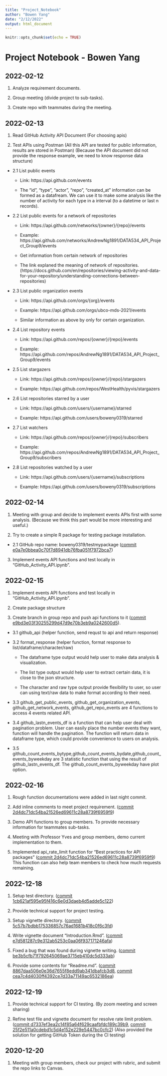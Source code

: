 ```yaml
---
title: "Project_Notebook"
author: "Bowen Yang"
date: "2/12/2022"
output: html_document
---
```


```r
knitr::opts_chunk$set(echo = TRUE)
```


# Project Notebook - Bowen Yang

## 2022-02-12

1. Analyze requirement documents.

2. Group meeting (divide project to sub-tasks).

3. Create repo with teammates during the meeting.

## 2022-02-13

1. Read GitHub Activity API Document (For choosing apis)

2. Test APIs using Postman (All this API are tested for public information, results are stored in Postman) (Because the API document did not provide the response example, we need to know response data structure)

  + 2.1 List public events
      
      * Link: https://api.github.com/events
  
      * The "id", "type", "actor", "repo", "created_at" information can be formed as a datafream. We can use it to make some analysis like the number of activity for each type in a interval (to a datetime or last n records).
      
  + 2.2 List public events for a network of repositories
  
      * Link: https://api.github.com/networks/{owner}/{repo}/events
  
      * Example: https://api.github.com/networks/AndrewNg1891/DATA534_API_Project_Group9/events

      * Get information from certain network of repositories
      
      * The link explaned the meaning of network of repositories. (https://docs.github.com/en/repositories/viewing-activity-and-data-for-your-repository/understanding-connections-between-repositories)

  + 2.3 List public organization events
      
      * Link: https://api.github.com/orgs/{org}/events
      
      * Example: https://api.github.com/orgs/ubco-mds-2021/events
      
      * Similar information as above by only for certain organization.
      
  + 2.4 List repository events
      
      * Link: https://api.github.com/repos/{owner}/{repo}/events
      
      * Example: https://api.github.com/repos/AndrewNg1891/DATA534_API_Project_Group9/events
      
  + 2.5 List stargazers
  
      * Link: https://api.github.com/repos/{owner}/{repo}/stargazers
      
      * Example: https://api.github.com/repos/WestHealth/pyvis/stargazers
      
  + 2.6 List repositories starred by a user
  
      * Link: https://api.github.com/users/{username}/starred
      
      * Example: https://api.github.com/users/boweny0319/starred
      
  + 2.7 List watchers

      * Link: https://api.github.com/repos/{owner}/{repo}/subscribers
      
      * Example: https://api.github.com/repos/AndrewNg1891/DATA534_API_Project_Group9/subscribers
      
  + 2.8 List repositories watched by a user

      * Link: https://api.github.com/users/{username}/subscriptions
      
      * Example: https://api.github.com/users/boweny0319/subscriptions
      
## 2022-02-14

1. Meeting with group and decide to implement events APIs first with some analysis. (Because we think this part would be more interesting and useful.)

2. Try to create a simple R package for testing package installation.

  + 2.1 GitHub repo name: boweny0319/testmypackage ([commit e0a7e0bbea0c70f7d8941db76fba051f7972bca7](https://github.com/boweny0319/testmypackage/commit/e0a7e0bbea0c70f7d8941db76fba051f7972bca7))
  
3. Implement events API functions and test locally in "GitHub_Activity_API.ipynb".

## 2022-02-15

1. Implement events API functions and test locally in "GitHub_Activity_API.ipynb".

2. Create package structure

3. Create branch in group repo and push api functions to it ([commit e9bd3e03f30255299d47d9e70b3eb9a0242600d5](https://github.com/AndrewNg1891/DATA534_API_Project_Group9/commit/e9bd3e03f30255299d47d9e70b3eb9a0242600d5)).
  
  + 3.1 github_api (helper function, send requst to api and return response)
  
  + 3.2 format_response (helper function, format response to list/dataframe/character/raw)
  
    * The dataframe type output would help user to make data analysis & visualization.
    
    * The list type output would help user to extract certain data, it is close to the json structure.
    
    * The character and raw type output provide flexibility to user, so user can using text/raw data to make format according to their need.
    
  + 3.3 github_get_public_events, github_get_organization_events, github_get_network_events, github_get_repo_events are 4 functions to access 4 events related API. 
  
  + 3.4 github_lastn_events_df is a function that can help user deal with pagination problem. User can easily place the number events they want, function will handle the pagination. The function will return data in dataframe type, which could provide convenience to users on analysis.
  
  + 3.5 github_count_events_bytype,github_count_events_bydate,github_count_events_byweekday are 3 statistic function that using the result of github_lastn_events_df. The github_count_events_byweekday have plot option.
  
  
## 2022-02-16

1. Rough function documentations were added in last night commit.

2. Add inline comments to meet project requirement. ([commit 2d4dc71dc54ba21526ed69611c28a8739f6959f9](https://github.com/AndrewNg1891/DATA534_API_Project_Group9/commit/2d4dc71dc54ba21526ed69611c28a8739f6959f9))

3. Demo API functions to group members. To provide necessary information for teammates sub-tasks. 

4. Meeting with Professor Yves and group members, demo current implementation to them.

5. Implemented api_rate_limit function for "Best practices for API packages" ([commit 2d4dc71dc54ba21526ed69611c28a8739f6959f9](https://github.com/AndrewNg1891/DATA534_API_Project_Group9/commit/2d4dc71dc54ba21526ed69611c28a8739f6959f9)) This function can also help team members to check how much requests remaining.


## 2022-12-18

1. Setup test directory. ([commit 1cb621af595e95f416c6e0d3daeb4d5adde5c122](https://github.com/AndrewNg1891/DATA534_API_Project_Group9/commit/1cb621af595e95f416c6e0d3daeb4d5adde5c122))

2. Provide technical support for project testing.

3. Setup vignette directory. ([commit 5c57b7bdbb175336857c76ad1681b418c0f6c3fd](https://github.com/AndrewNg1891/DATA534_API_Project_Group9/commit/5c57b7bdbb175336857c76ad1681b418c0f6c3fd)) 

4. Write vignette document "Introduction.Rmd". ([commit e7d581287c9e312ab5253c0aa06f937171246afa](https://github.com/AndrewNg1891/DATA534_API_Project_Group9/commit/e7d581287c9e312ab5253c0aa06f937171246afa)) 

5. Fixed a bug that was found during vignette writing. ([commit be3b5cfb71f792645069ae3715eb410dc5d333ab](https://github.com/AndrewNg1891/DATA534_API_Project_Group9/commit/e7d581287c9e312ab5253c0aa06f937171246afa)) 

6. Provide some contents for "Readme.md". ([commit 8867daa506e0e36d7655f8edd9ab341dbafcb3d8](https://github.com/AndrewNg1891/DATA534_API_Project_Group9/commit/8867daa506e0e36d7655f8edd9ab341dbafcb3d8), [commit cea7c4d4030ff4392ce7d33a71149ac6532186ea](https://github.com/AndrewNg1891/DATA534_API_Project_Group9/commit/cea7c4d4030ff4392ce7d33a71149ac6532186ea)) 

## 2022-12-19

1. Provide technical support for CI testing. (By zoom meeting and screen sharing)

2. Refine test file and vignette document for resolve rate limit problem. ([commit d7337ef3ea2c14f85a64f629caafbfdc189c39b9](https://github.com/AndrewNg1891/DATA534_API_Project_Group9/commit/d7337ef3ea2c14f85a64f629caafbfdc189c39b9), [commit 25f2e511a0cdebd1c5d4e152e229e5447bc0cfc2](https://github.com/AndrewNg1891/DATA534_API_Project_Group9/commit/25f2e511a0cdebd1c5d4e152e229e5447bc0cfc2)) (Also provided the solution for getting GitHub Token during the CI testing)


## 2020-12-20

1. Meeting with group members, check our project with rubric, and submit the repo links to Canvas.



